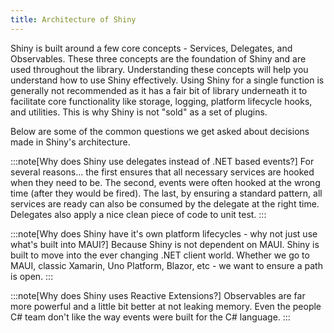 ```yaml
---
title: Architecture of Shiny
---
```


Shiny is built around a few core concepts - Services, Delegates, and Observables.  These three concepts are the foundation of Shiny and
are used throughout the library.  Understanding these concepts will help you understand how to use Shiny effectively.  Using Shiny for a single function is
generally not recommended as it has a fair bit of library underneath it to facilitate core functionality like storage, logging, platform lifecycle hooks, and
utilities.  This is why Shiny is not "sold" as a set of plugins.  

Below are some of the common questions we get asked about decisions made in Shiny's architecture.

:::note[Why does Shiny use delegates instead of .NET based events?]
For several reasons... the first ensures that all necessary services are hooked when they need to be.  The second, events 
were often hooked at the wrong time (after they would be fired).  The last, by ensuring a standard pattern, all services are ready can also 
be consumed by the delegate at the right time.  Delegates also apply a nice clean piece of code to unit test.
:::

:::note[Why does Shiny have it's own platform lifecycles - why not just use what's built into MAUI?]
Because Shiny is not dependent on MAUI.  Shiny is built to move into the ever changing .NET client world.  Whether we go to MAUI, 
classic Xamarin, Uno Platform, Blazor, etc - we want to ensure a path is open.
:::

:::note[Why does Shiny uses Reactive Extensions?]
Observables are far more powerful and a little bit better at not leaking memory.  Even the people C# team don't like the way events were built for the C#
language.
:::